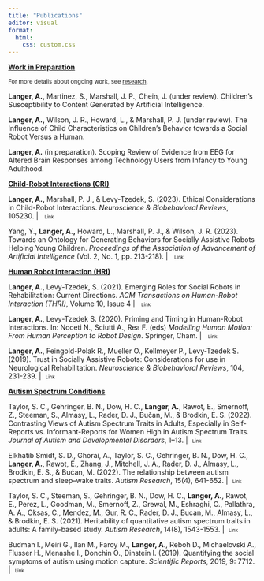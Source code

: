 ```yaml
---
title: "Publications"
editor: visual
format: 
  html:
    css: custom.css 
---
```


```{=html}
<style>
    /* Smooth transition */
    .btn-outline-success {
        transition: all 0.3s ease;
    }

    /* Change on hover */
    .btn-outline-success:hover {
        border-color: #76A5AF;
        background-color: #76A5AF;
        color: white;
    }

    /* Optional: Active state when clicked */
    .btn-outline-success:active {
        border-color: #507f89;
        background-color: #507f89;
        color: white;
    }
</style>

    <style>
        /* Custom class for extra-small button */
        .btn-xs {
            padding: 0.15rem 0.3rem;  /* Smaller padding */
            font-size: 0.6rem;        /* Smaller font size */
            line-height: 1.1;         /* Adjust line height to match the new size */
        }
    </style>
```
[**Work in Preparation**]{.underline}

~For more details about ongoing work, see [research](research.qmd).~

**Langer, A.,** Martinez, S., Marshall, J. P., Chein, J. (under review). Children’s Susceptibility to Content Generated by Artificial Intelligence.

**Langer, A.,** Wilson, J. R., Howard, L., & Marshall, P. J. (under review). The Influence of Child Characteristics on Children’s Behavior towards a Social Robot Versus a Human.

**Langer, A.** (in preparation). Scoping Review of Evidence from EEG for Altered Brain Responses among Technology Users from Infancy to Young Adulthood.

[**Child-Robot Interactions (CRI)**]{.underline}

**Langer, A.,** Marshall, P. J., & Levy-Tzedek, S. (2023). Ethical Considerations in Child-Robot Interactions. *Neuroscience & Biobehavioral Reviews*, 105230. \|  <a href="https://www.sciencedirect.com/science/article/pii/S014976341930199X" style="text-decoration:none" class="btn btn-info btn-xs">Link</a> <br>

Yang, Y., **Langer, A.,** Howard, L., Marshall, P. J., & Wilson, J. R. (2023). Towards an Ontology for Generating Behaviors for Socially Assistive Robots Helping Young Children. *Proceedings of the Association of Advancement of Artificial Intelligence* (Vol. 2, No. 1, pp. 213-218). \|  <a href="https://ojs.aaai.org/index.php/AAAI-SS/article/view/27674" style="text-decoration:none" class="btn btn-info btn-xs">Link</a> <br>

[**Human Robot Interaction (HRI)**]{.underline}

**Langer, A.**, Levy-Tzedek, S. (2021). Emerging Roles for Social Robots in Rehabilitation: Current Directions. *ACM Transactions on Human-Robot Interaction (THRI)*, Volume 10, Issue 4 \|  <a href="https://dl.acm.org/doi/10.1145/3462256" style="text-decoration:none" class="btn btn-info btn-xs">Link</a> <br>

**Langer, A.**, Levy-Tzedek S. (2020). Priming and Timing in Human-Robot Interactions. In: Noceti N., Sciutti A., Rea F. (eds) *Modelling Human Motion: From Human Perception to Robot Design*. Springer, Cham. \|  <a href="https://link.springer.com/chapter/10.1007/978-3-030-46732-6_16" style="text-decoration:none" class="btn btn-info btn-xs">Link</a> <br>

**Langer, A.**, Feingold-Polak R., Mueller O., Kellmeyer P., Levy-Tzedek S. (2019). Trust in Socially Assistive Robots: Considerations for use in Neurological Rehabilitation. *Neuroscience & Biobehavioral Reviews*, 104, 231-239. \| <a href="https://www.sciencedirect.com/science/article/pii/S014976341930199X?via%3Dihub" style="text-decoration:none" class="btn btn-info btn-xs">Link</a> <br>

[**Autism Spectrum Conditions**]{.underline}

Taylor, S. C., Gehringer, B. N., Dow, H. C., **Langer, A.**, Rawot, E., Smernoff, Z., Steeman, S., Almasy, L., Rader, D. J., Bučan, M., & Brodkin, E. S. (2022). Contrasting Views of Autism Spectrum Traits in Adults, Especially in Self-Reports vs. Informant-Reports for Women High in Autism Spectrum Traits. *Journal of Autism and Developmental Disorders*, 1–13. \| <a href="https://pmc.ncbi.nlm.nih.gov/articles/PMC9734875/" style="text-decoration:none" class="btn btn-info btn-xs">Link</a> <br>

Elkhatib Smidt, S. D., Ghorai, A., Taylor, S. C., Gehringer, B. N., Dow, H. C., **Langer, A.**, Rawot, E., Zhang, J., Mitchell, J. A., Rader, D. J., Almasy, L., Brodkin, E. S., & Bućan, M. (2022). The relationship between autism spectrum and sleep–wake traits. *Autism Research*, 15(4), 641-652. \| <a href="https://onlinelibrary.wiley.com/doi/10.1002/aur.2660" style="text-decoration:none" class="btn btn-info btn-xs">Link</a> <br>

Taylor, S. C., Steeman, S., Gehringer, B. N., Dow, H. C., **Langer, A.**, Rawot, E., Perez, L., Goodman, M., Smernoff, Z., Grewal, M., Eshraghi, O., Pallathra, A. A., Oksas, C., Mendez, M., Gur, R. C., Rader, D. J., Bucan, M., Almasy, L., & Brodkin, E. S. (2021). Heritability of quantitative autism spectrum traits in adults: A family-based study. *Autism Research*, 14(8), 1543-1553. \| <a href="https://onlinelibrary.wiley.com/doi/abs/10.1002/aur.2571" style="text-decoration:none" class="btn btn-info btn-xs">Link</a> <br>

Budman I., Meiri G., Ilan M., Faroy M., **Langer, A**., Reboh D., Michaelovski A., Flusser H., Menashe I., Donchin O., Dinstein I. (2019). Quantifying the social symptoms of autism using motion capture. *Scientific Reports*, 2019, 9: 7712. \| <a href="https://www.nature.com/articles/s41598-019-44180-9" style="text-decoration:none" class="btn btn-info btn-xs">Link</a> <br>

